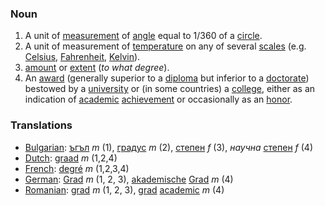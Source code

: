 ===Noun===

# A unit of [[measurement]] of [[angle]] equal to 1/360 of a [[circle]].
# A unit of measurement of [[temperature]] on any of several [[scales]] (e.g. [[Celsius]], [[Fahrenheit]], [[Kelvin]]).
# [[amount]] or [[extent]] (''to what degree'').
# An [[award]] (generally superior to a [[diploma]] but inferior to a [[doctorate]]) bestowed by a [[university]] or (in some countries) a [[college]], either as an indication of [[academic]] [[achievement]] or occasionally as an [[honor]].

===Translations===

*[[Bulgarian]]: [[ъгъл]] ''m'' (1), [[градус]] ''m'' (2), [[степен]] ''f'' (3), ''научна'' [[степен]] ''f'' (4)
*[[Dutch]]: [[graad]] ''m'' (1,2,4)
*[[French]]: [[degré]] ''m'' (1,2,3,4)
*[[German]]: [[Grad]] ''m'' (1, 2, 3), [[akademische]] [[Grad]] ''m'' (4)
*[[Romanian]]: [[grad]] ''m'' (1, 2, 3), [[grad]] [[academic]] ''m'' (4)